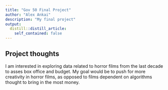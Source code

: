 ```yaml
---
title: "Gov 50 Final Project"
author: "Alex Ankai"
description: "My final project"
output:
  distill::distill_article:
    self_contained: false
---
```




## Project thoughts

I am interested in exploring data related to horror films from the last decade to asses box office and budget. My goal would be to push for more creativity in horror films, as opposed to films dependent on algorithms thought to bring in the most money.